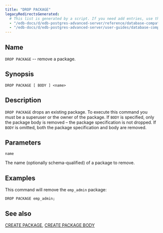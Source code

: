 ```yaml
---
title: "DROP PACKAGE"
legacyRedirectsGenerated:
  # This list is generated by a script. If you need add entries, use the `legacyRedirects` key.
  - "/edb-docs/d/edb-postgres-advanced-server/reference/database-compatibility-for-oracle-developers-reference-guide/9.6/Database_Compatibility_for_Oracle_Developers_Reference_Guide.1.063.html"
  - "/edb-docs/d/edb-postgres-advanced-server/user-guides/database-compatibility-for-oracle-developers-guide/9.5/Database_Compatibility_for_Oracle_Developers_Guide.1.091.html"
---
```


<div id="drop_package" class="registered_link"></div>

## Name

`DROP PACKAGE` -- remove a package.

## Synopsis

```text
DROP PACKAGE [ BODY ] <name>
```

## Description

`DROP PACKAGE` drops an existing package. To execute this command you must be a superuser or the owner of the package. If `BODY` is specified, only the package body is removed – the package specification is not dropped. If `BODY` is omitted, both the package specification and body are removed.

## Parameters

`name`

 The name (optionally schema-qualified) of a package to remove.

## Examples

This command will remove the `emp_admin` package:

```text
DROP PACKAGE emp_admin;
```

## See also

[CREATE PACKAGE](26_create_package/#create_package), [CREATE PACKAGE BODY](27_create_package_body/#create_package_body)
